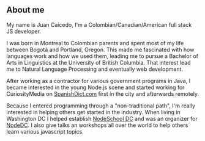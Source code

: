 ## About me

My name is Juan Caicedo, I'm a Colombian/Canadian/American full stack JS developer.

I was born in Montreal to Colombian parents and spent most of my life between
Bogotá and Portland, Oregon. This made me fascinated with how languages work and
how we used them, leading me to pursue a Bachelor of Arts in Linguistics at the
University of British Columbia. That interest lead me to Natural Language
Processing and eventually web development.

After working as a contractor for various government programs in Java, I became
interested in the young Node.js scene and started working for CuriosityMedia on
[SpanishDict.com](http://www.spanishdict.com/) first in the city and afterwards
remotely.

Because I entered programming through a "non-traditional path", I'm really
interested in helping others get started in the industry. When living in
Washington DC I helped establish [NodeSchool
DC](https://nodeschool.io/washingtondc/) and was an organizer for
[NodeDC](https://www.meetup.com/node-dc/). I also give talks an workshops all
over the world to help others learn various javascript topics.
